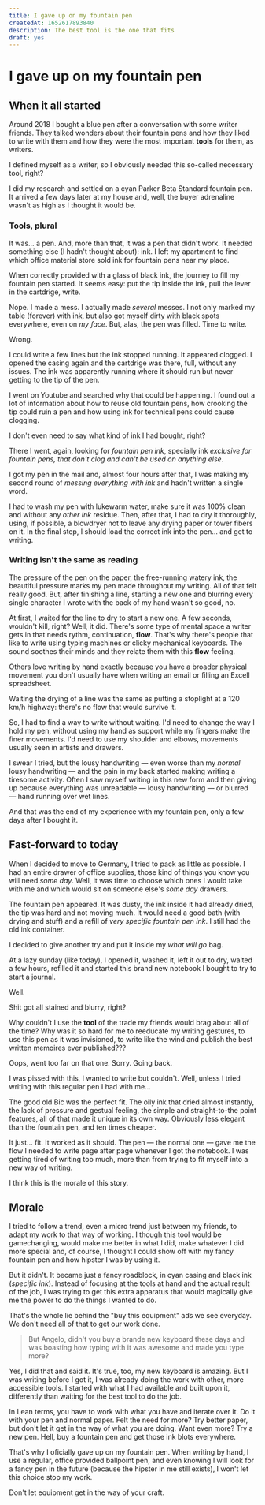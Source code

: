 ```yaml
---
title: I gave up on my fountain pen
createdAt: 1652617893840
description: The best tool is the one that fits
draft: yes
---
```


# I gave up on my fountain pen

## When it all started

Around 2018 I bought a blue pen after a conversation with some writer friends. They talked wonders about their fountain pens and how they liked to write with them and how they were the most important **tools** for them, as writers.

I defined myself as a writer, so I obviously needed this so-called necessary tool, right?

I did my research and settled on a cyan Parker Beta Standard fountain pen. It arrived a few days later at my house and, well, the buyer adrenaline wasn't as high as I thought it would be.

### Tools, plural

It was... a pen. And, more than that, it was a pen that didn't work. It needed something else (I hadn't thought about): ink. I left my apartment to find which office material store sold ink for fountain pens near my place.

When correctly provided with a glass of black ink, the journey to fill my fountain pen started. It seems easy: put the tip inside the ink, pull the lever in the cartdrige, write.

Nope. I made a mess. I actually made _several_ messes. I not only marked my table (forever) with ink, but also got myself dirty with black spots everywhere, even on _my face_. But, alas, the pen was filled. Time to write.

Wrong.

I could write a few lines but the ink stopped running. It appeared clogged. I opened the casing again and the cartdrige was there, full, without any issues. The ink was apparently running where it should run but never getting to the tip of the pen.

I went on Youtube and searched why that could be happening. I found out a lot of information about how to reuse old fountain pens, how crooking the tip could ruin a pen and how using ink for technical pens could cause clogging.

I don't even need to say what kind of ink I had bought, right?

There I went, again, looking for _fountain pen ink_, specially ink _exclusive for fountain pens, that don't clog and can't be used on anything else_.

I got my pen in the mail and, almost four hours after that, I was making my second round of _messing everything with ink_ and hadn't written a single word.

I had to wash my pen with lukewarm water, make sure it was 100% clean and without any _other ink_ residue. Then, after that, I had to dry it thoroughly, using, if possible, a blowdryer not to leave any drying paper or tower fibers on it. In the final step, I should load the correct ink into the pen... and get to writing.

### Writing isn't the same as reading

The pressure of the pen on the paper, the free-running watery ink, the beautiful pressure marks my pen made throughout my writing. All of that felt really good. But, after finishing a line, starting a new one and blurring every single character I wrote with the back of my hand wasn't so good, no.

At first, I waited for the line to dry to start a new one. A few seconds, wouldn't kill, right? Well, it did. There's some type of mental space a writer gets in that needs rythm, continuation, **flow**. That's why there's people that like to write using typing machines or clicky mechanical keyboards. The sound soothes their minds and they relate them with this **flow** feeling.

Others love writing by hand exactly because you have a broader physical movement you don't usually have when writing an email or filling an Excell spreadsheet.

Waiting the drying of a line was the same as putting a stoplight at a 120 km/h highway: there's no flow that would survive it.

So, I had to find a way to write without waiting. I'd need to change the way I hold my pen, without using my hand as support while my fingers make the finer movements. I'd need to use my shoulder and elbows, movements usually seen in artists and drawers.

I swear I tried, but the lousy handwriting — even worse than my _normal_ lousy handwriting — and the pain in my back started making writing a tiresome activity. Often I saw myself writing in this new form and then giving up because everything was unreadable — lousy handwriting — or blurred — hand running over wet lines.

And that was the end of my experience with my fountain pen, only a few days after I bought it.

## Fast-forward to today

When I decided to move to Germany, I tried to pack as little as possible. I had an entire drawer of office supplies, those kind of things you know you will need _some day_. Well, it was time to choose which ones I would take with me and which would sit on someone else's _some day_ drawers.

The fountain pen appeared. It was dusty, the ink inside it had already dried, the tip was hard and not moving much. It would need a good bath (with drying and stuff) and a refill of _very specific fountain pen ink_. I still had the old ink container.

I decided to give another try and put it inside my _what will go_ bag.

At a lazy sunday (like today), I opened it, washed it, left it out to dry, waited a few hours, refilled it and started this brand new notebook I bought to try to start a journal.

Well.

Shit got all stained and blurry, right?

Why couldn't I use the **tool** of the trade my friends would brag about all of the time? Why was it so hard for me to reeducate my writing gestures, to use this pen as it was invisioned, to write like the wind and publish the best written memoires ever published???

Oops, went too far on that one. Sorry. Going back.

I was pissed with this, I wanted to write but couldn't. Well, unless I tried writing with this regular pen I had with me...

The good old Bic was the perfect fit. The oily ink that dried almost instantly, the lack of pressure and gestual feeling, the simple and straight-to-the point features, all of that made it unique in its own way. Obviously less elegant than the fountain pen, and ten times cheaper.

It just... fit. It worked as it should. The pen — the normal one — gave me the flow I needed to write page after page whenever I got the notebook. I was getting tired of writing too much, more than from trying to fit myself into a new way of writing.

I think this is the morale of this story.

## Morale

I tried to follow a trend, even a micro trend just between my friends, to adapt my work to that way of working. I though this tool would be gamechanging, would make me better in what I did, make whatever I did more special and, of course, I thought I could show off with my fancy fountain pen and how hipster I was by using it.

But it didn't. It became just a fancy roadblock, in cyan casing and black ink (_specific ink_). Instead of focusing at the tools at hand and the actual result of the job, I was trying to get this extra apparatus that would magically give me the power to do the things I wanted to do.

That's the whole lie behind the "buy this equipment" ads we see everyday. We don't need all of that to get our work done.

> But Angelo, didn't you buy a brande new keyboard these days and was boasting how typing with it was awesome and made you type more?

Yes, I did that and said it. It's true, too, my new keyboard is amazing. But I was writing before I got it, I was already doing the work with other, more accessible tools. I started with what I had available and built upon it, differently than waiting for the best tool to do the job.

In Lean terms, you have to work with what you have and iterate over it. Do it with your pen and normal paper. Felt the need for more? Try better paper, but don't let it get in the way of what you are doing. Want even more? Try a new pen. Hell, buy a fountain pen and get those ink blots everywhere.

That's why I oficially gave up on my fountain pen. When writing by hand, I use a regular, office provided ballpoint pen, and even knowing I will look for a fancy pen in the future (because the hipster in me still exists), I won't let this choice stop my work.

Don't let equipment get in the way of your craft.
